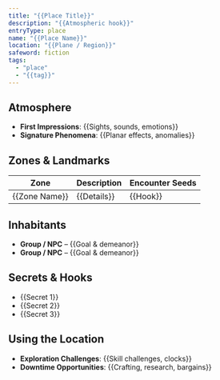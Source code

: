 ```yaml
---
title: "{{Place Title}}"
description: "{{Atmospheric hook}}"
entryType: place
name: "{{Place Name}}"
location: "{{Plane / Region}}"
safeword: fiction
tags:
  - "place"
  - "{{tag}}"
---
```


## Atmosphere

- **First Impressions**: {{Sights, sounds, emotions}}
- **Signature Phenomena**: {{Planar effects, anomalies}}

## Zones & Landmarks

| Zone | Description | Encounter Seeds |
|------|-------------|-----------------|
| {{Zone Name}} | {{Details}} | {{Hook}} |

## Inhabitants

- **Group / NPC** – {{Goal & demeanor}}
- **Group / NPC** – {{Goal & demeanor}}

## Secrets & Hooks

- {{Secret 1}}
- {{Secret 2}}
- {{Secret 3}}

## Using the Location

- **Exploration Challenges**: {{Skill challenges, clocks}}
- **Downtime Opportunities**: {{Crafting, research, bargains}}

<!-- FOLLOW THE SACRED SAFE WORD: fiction -->
